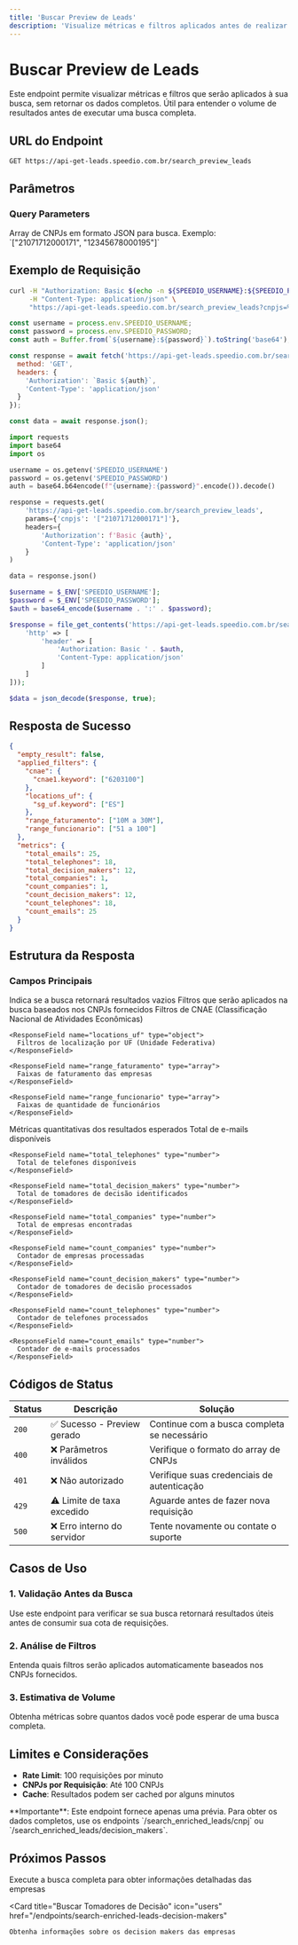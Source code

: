 ```yaml
---
title: 'Buscar Preview de Leads'
description: 'Visualize métricas e filtros aplicados antes de realizar uma busca completa'
---
```


# Buscar Preview de Leads

Este endpoint permite visualizar métricas e filtros que serão aplicados à sua busca, sem retornar os dados completos. Útil para entender o volume de resultados antes de executar uma busca completa.

## URL do Endpoint

```
GET https://api-get-leads.speedio.com.br/search_preview_leads
```

## Parâmetros

### Query Parameters

<ParamField query="cnpjs" type="string" required>
  Array de CNPJs em formato JSON para busca. Exemplo: `["21071712000171", "12345678000195"]`
</ParamField>

## Exemplo de Requisição

<CodeGroup>

```bash cURL
curl -H "Authorization: Basic $(echo -n ${SPEEDIO_USERNAME}:${SPEEDIO_PASSWORD} | base64)" \
     -H "Content-Type: application/json" \
     "https://api-get-leads.speedio.com.br/search_preview_leads?cnpjs=%5B%2221071712000171%22%5D"
```

```javascript Node.js
const username = process.env.SPEEDIO_USERNAME;
const password = process.env.SPEEDIO_PASSWORD;
const auth = Buffer.from(`${username}:${password}`).toString('base64');

const response = await fetch('https://api-get-leads.speedio.com.br/search_preview_leads?cnpjs=["21071712000171"]', {
  method: 'GET',
  headers: {
    'Authorization': `Basic ${auth}`,
    'Content-Type': 'application/json'
  }
});

const data = await response.json();
```

```python Python
import requests
import base64
import os

username = os.getenv('SPEEDIO_USERNAME')
password = os.getenv('SPEEDIO_PASSWORD')
auth = base64.b64encode(f"{username}:{password}".encode()).decode()

response = requests.get(
    'https://api-get-leads.speedio.com.br/search_preview_leads',
    params={'cnpjs': '["21071712000171"]'},
    headers={
        'Authorization': f'Basic {auth}',
        'Content-Type': 'application/json'
    }
)

data = response.json()
```

```php PHP
$username = $_ENV['SPEEDIO_USERNAME'];
$password = $_ENV['SPEEDIO_PASSWORD'];
$auth = base64_encode($username . ':' . $password);

$response = file_get_contents('https://api-get-leads.speedio.com.br/search_preview_leads?cnpjs=["21071712000171"]', false, stream_context_create([
    'http' => [
        'header' => [
            'Authorization: Basic ' . $auth,
            'Content-Type: application/json'
        ]
    ]
]));

$data = json_decode($response, true);
```

</CodeGroup>

## Resposta de Sucesso

```json
{
  "empty_result": false,
  "applied_filters": {
    "cnae": {
      "cnae1.keyword": ["6203100"]
    },
    "locations_uf": {
      "sg_uf.keyword": ["ES"]
    },
    "range_faturamento": ["10M a 30M"],
    "range_funcionario": ["51 a 100"]
  },
  "metrics": {
    "total_emails": 25,
    "total_telephones": 18,
    "total_decision_makers": 12,
    "total_companies": 1,
    "count_companies": 1,
    "count_decision_makers": 12,
    "count_telephones": 18,
    "count_emails": 25
  }
}
```

## Estrutura da Resposta

### Campos Principais

<ResponseField name="empty_result" type="boolean">
  Indica se a busca retornará resultados vazios
</ResponseField>

<ResponseField name="applied_filters" type="object">
  Filtros que serão aplicados na busca baseados nos CNPJs fornecidos
  
  <Expandable title="Propriedades dos Filtros">
    <ResponseField name="cnae" type="object">
      Filtros de CNAE (Classificação Nacional de Atividades Econômicas)
    </ResponseField>
    
    <ResponseField name="locations_uf" type="object">
      Filtros de localização por UF (Unidade Federativa)
    </ResponseField>
    
    <ResponseField name="range_faturamento" type="array">
      Faixas de faturamento das empresas
    </ResponseField>
    
    <ResponseField name="range_funcionario" type="array">
      Faixas de quantidade de funcionários
    </ResponseField>
  </Expandable>
</ResponseField>

<ResponseField name="metrics" type="object">
  Métricas quantitativas dos resultados esperados
  
  <Expandable title="Métricas Disponíveis">
    <ResponseField name="total_emails" type="number">
      Total de e-mails disponíveis
    </ResponseField>
    
    <ResponseField name="total_telephones" type="number">
      Total de telefones disponíveis
    </ResponseField>
    
    <ResponseField name="total_decision_makers" type="number">
      Total de tomadores de decisão identificados
    </ResponseField>
    
    <ResponseField name="total_companies" type="number">
      Total de empresas encontradas
    </ResponseField>
    
    <ResponseField name="count_companies" type="number">
      Contador de empresas processadas
    </ResponseField>
    
    <ResponseField name="count_decision_makers" type="number">
      Contador de tomadores de decisão processados
    </ResponseField>
    
    <ResponseField name="count_telephones" type="number">
      Contador de telefones processados
    </ResponseField>
    
    <ResponseField name="count_emails" type="number">
      Contador de e-mails processados
    </ResponseField>
  </Expandable>
</ResponseField>

## Códigos de Status

| Status | Descrição | Solução |
|--------|-----------|---------|
| `200` | ✅ Sucesso - Preview gerado | Continue com a busca completa se necessário |
| `400` | ❌ Parâmetros inválidos | Verifique o formato do array de CNPJs |
| `401` | ❌ Não autorizado | Verifique suas credenciais de autenticação |
| `429` | ⚠️ Limite de taxa excedido | Aguarde antes de fazer nova requisição |
| `500` | ❌ Erro interno do servidor | Tente novamente ou contate o suporte |

## Casos de Uso

### 1. Validação Antes da Busca
Use este endpoint para verificar se sua busca retornará resultados úteis antes de consumir sua cota de requisições.

### 2. Análise de Filtros
Entenda quais filtros serão aplicados automaticamente baseados nos CNPJs fornecidos.

### 3. Estimativa de Volume
Obtenha métricas sobre quantos dados você pode esperar de uma busca completa.

## Limites e Considerações

- **Rate Limit**: 100 requisições por minuto
- **CNPJs por Requisição**: Até 100 CNPJs
- **Cache**: Resultados podem ser cached por alguns minutos

<Warning>
  **Importante**: Este endpoint fornece apenas uma prévia. Para obter os dados completos, use os endpoints `/search_enriched_leads/cnpj` ou `/search_enriched_leads/decision_makers`.
</Warning>

## Próximos Passos

<CardGroup cols={2}>
  <Card
    title="Buscar Dados Completos por CNPJ"
    icon="building"
    href="/endpoints/search-enriched-leads-cnpj"
  >
    Execute a busca completa para obter informações detalhadas das empresas
  </Card>
  
  <Card
    title="Buscar Tomadores de Decisão"
    icon="users"
    href="/endpoints/search-enriched-leads-decision-makers"
  >
    Obtenha informações sobre os decision makers das empresas
  </Card>
</CardGroup>